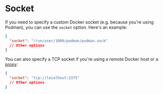 # Socket

If you need to specify a custom Docker socket (e.g. because you're using Podman), you can use the `socket` option. Here's an example:

```json
{
  "socket": "/run/user/1000/podman/podman.sock"
  // Other options
}
```

You can also specify a TCP socket if you're using a remote Docker host or a [proxy](https://github.com/Tecnativa/docker-socket-proxy):

```json
{
  "socket": "tcp://localhost:2375"
  // Other options
}
```
